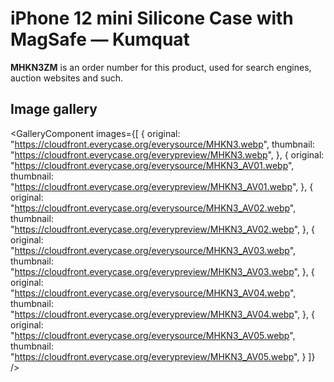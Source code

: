 
# iPhone 12 mini Silicone Case with MagSafe — Kumquat

<Callout type='info' emoji='👉🏻'>**MHKN3ZM** is an order number for this product, used for search engines, auction websites and such.</Callout>

## Image gallery

<GalleryComponent
    images={[
      {
        original: "https://cloudfront.everycase.org/everysource/MHKN3.webp",
        thumbnail: "https://cloudfront.everycase.org/everypreview/MHKN3.webp",
      },
      {
        original: "https://cloudfront.everycase.org/everysource/MHKN3_AV01.webp",
        thumbnail: "https://cloudfront.everycase.org/everypreview/MHKN3_AV01.webp",
      },
      {
        original: "https://cloudfront.everycase.org/everysource/MHKN3_AV02.webp",
        thumbnail: "https://cloudfront.everycase.org/everypreview/MHKN3_AV02.webp",
      },
      {
        original: "https://cloudfront.everycase.org/everysource/MHKN3_AV03.webp",
        thumbnail: "https://cloudfront.everycase.org/everypreview/MHKN3_AV03.webp",
      },
      {
        original: "https://cloudfront.everycase.org/everysource/MHKN3_AV04.webp",
        thumbnail: "https://cloudfront.everycase.org/everypreview/MHKN3_AV04.webp",
      },
      {
        original: "https://cloudfront.everycase.org/everysource/MHKN3_AV05.webp",
        thumbnail: "https://cloudfront.everycase.org/everypreview/MHKN3_AV05.webp",
      }
    ]}
  />
